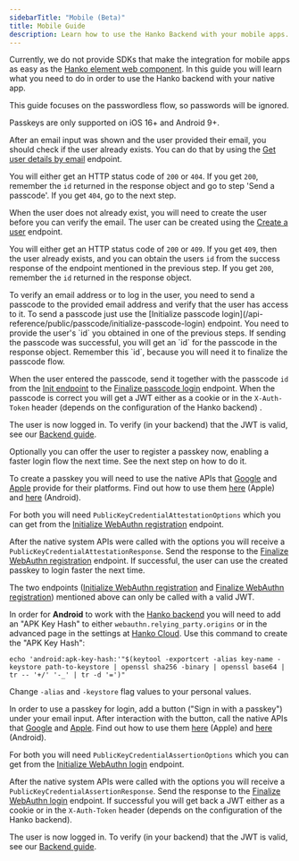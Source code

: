 ```yaml
---
sidebarTitle: "Mobile (Beta)"
title: Mobile Guide
description: Learn how to use the Hanko Backend with your mobile apps.
---
```


Currently, we do not provide SDKs that make the integration for mobile apps as easy as the [Hanko element web component](/quickstarts/frontend).
In this guide you will learn what you need to do in order to use the Hanko backend with your native app.

<Note>
  This guide focuses on the passwordless flow, so passwords will be ignored.
</Note>

<Note>Passkeys are only supported on iOS 16+ and Android 9+.</Note>

<Steps>
<Step title="Check if the user exists">

After an email input was shown and the user provided their email, you should check if the user already exists.
You can do that by using the [Get user details by email](/api-reference/public/user-management/get-user-details-by-email) endpoint.

You will either get an HTTP status code of `200` or `404`. If you get `200`, remember the `id` returned in the response object and go to step 'Send a passcode'.
If you get `404`, go to the next step.

</Step>

<Step title="Create user">

When the user does not already exist, you will need to create the user before you can verify the email. The user can be created using the [Create a user](/api-reference/public/user-management/create-a-user) endpoint.

You will either get an HTTP status code of `200` or `409`. If you get `409`, then the user already exists, and you can obtain the users `id` from the success response of the endpoint mentioned in the previous step.
If you get `200`, remember the `id` returned in the response object.

</Step>

<Step title="Send a passcode">
To verify an email address or to log in the user, you need to send a passcode to the provided email address and verify that the user has access to it. To send a passcode just use the [Initialize passcode login](/api-reference/public/passcode/initialize-passcode-login) endpoint.
You need to provide the user's `id` you obtained in one of the previous steps. If sending the passcode was successful, you will get an `id` for the passcode in the response object. Remember this `id`, because you will need it to finalize the passcode flow.

When the user entered the passcode, send it together with the passcode `id` from the [Init endpoint](/api-reference/public/passcode/initialize-passcode-login) to the [Finalize passcode login](/api-reference/public/passcode/finalize-passcode-login) endpoint.
When the passcode is correct you will get a JWT either as a cookie or in the `X-Auth-Token` header (depends on the configuration of the Hanko backend) .

The user is now logged in. To verify (in your backend) that the JWT is valid, see our [Backend guide](/quickstarts/backend).

Optionally you can offer the user to register a passkey now, enabling a faster login flow the next time. See the next step on how to do it.

</Step>

<Step title="Create a passkey (optional)">

To create a passkey you will need to use the native APIs that [Google](https://developers.google.com/identity/fido/android/native-apps)
and [Apple](https://developer.apple.com/documentation/authenticationservices/asauthorizationplatformpublickeycredentialprovider)
provide for their platforms. Find out how to use them [here](https://developer.apple.com/documentation/authenticationservices/public-private_key_authentication/supporting_passkeys)
(Apple) and [here](https://codelabs.developers.google.com/codelabs/fido2-for-android#0) (Android).

For both you will need `PublicKeyCredentialAttestationOptions` which you can get from the [Initialize WebAuthn registration](/api-reference/public/webauthn/initialize-webauthn-registration) endpoint.

After the native system APIs were called with the options you will receive a `PublicKeyCredentialAttestationResponse`. Send the response to the [Finalize WebAuthn registration](/api-reference/public/webauthn/finalize-webauthn-registration) endpoint.
If successful, the user can use the created passkey to login faster the next time.

<Note>

The two endpoints ([Initialize WebAuthn registration](/api-reference/public/webauthn/initialize-webauthn-registration) and [Finalize WebAuthn registration](/api-reference/public/webauthn/finalize-webauthn-registration)) mentioned above can only be called with a valid JWT.

</Note>

<Note>

In order for **Android** to work with the [Hanko backend](https://github.com/teamhanko/hanko) you will need to add an "APK Key Hash" to either `webauthn.relying_party.origins` or in the advanced page in the settings at [Hanko Cloud](https://cloud.hanko.io).
Use this command to create the "APK Key Hash":

```shell
echo 'android:apk-key-hash:'"$(keytool -exportcert -alias key-name -keystore path-to-keystore | openssl sha256 -binary | openssl base64 | tr -- '+/' '-_' | tr -d '=')"
```

Change `-alias` and `-keystore` flag values to your personal values.

</Note>

</Step>
<Step title="Login with a passkey (optional)">

In order to use a passkey for login, add a button ("Sign in with a passkey") under your email input. After interaction with the button, call the native APIs that [Google](https://developers.google.com/identity/fido/android/native-apps)
and [Apple](https://developer.apple.com/documentation/authenticationservices/asauthorizationplatformpublickeycredentialprovider).
Find out how to use them [here](https://developer.apple.com/documentation/authenticationservices/public-private_key_authentication/supporting_passkeys)
(Apple) and [here](https://codelabs.developers.google.com/codelabs/fido2-for-android#0) (Android).

For both you will need `PublicKeyCredentialAssertionOptions` which you can get from the [Initialize WebAuthn login](/api-reference/public/webauthn/initialize-webauthn-login) endpoint.

After the native system APIs were called with the options you will receive a `PublicKeyCredentialAssertionResponse`. Send the response to the [Finalize WebAuthn login](/api-reference/public/webauthn/finalize-webauthn-login) endpoint.
If successful you will get back a JWT either as a cookie or in the `X-Auth-Token` header (depends on the configuration of the Hanko backend).

The user is now logged in. To verify (in your backend) that the JWT is valid, see our [Backend guide](/quickstarts/backend).
</Step>
</Steps>